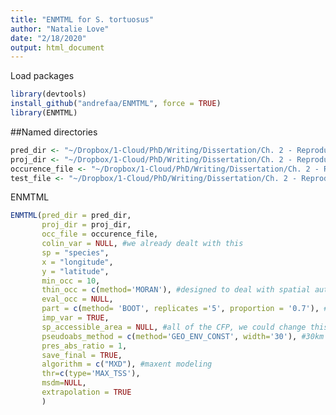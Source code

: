 ```yaml
---
title: "ENMTML for S. tortuosus"
author: "Natalie Love"
date: "2/18/2020"
output: html_document
---
```


Load packages
```r
library(devtools)  
install_github("andrefaa/ENMTML", force = TRUE)  
library(ENMTML)  

```

##Named directories
```r
pred_dir <- "~/Dropbox/1-Cloud/PhD/Writing/Dissertation/Ch. 2 - Reproductive Phenology/Data and Analysis/ENM/ENM Git/Strep ENM Github/predictors_folder"
proj_dir <- "~/Dropbox/1-Cloud/PhD/Writing/Dissertation/Ch. 2 - Reproductive Phenology/Data and Analysis/ENM/ENM Git/Strep ENM Github/projection_folder"
occurence_file <- "~/Dropbox/1-Cloud/PhD/Writing/Dissertation/Ch. 2 - Reproductive Phenology/Data and Analysis/ENM/ENM Git/Strep ENM Github/occurences_folder/tort_occ_cfp.txt"
test_file <- "~/Dropbox/1-Cloud/PhD/Writing/Dissertation/Ch. 2 - Reproductive Phenology/Data and Analysis/ENM/ENM Git/Strep ENM Github/occurences_folder/tort_test_cfp.txt"
```


ENMTML
```r
ENMTML(pred_dir = pred_dir,
       proj_dir = proj_dir,
       occ_file = occurence_file,
       colin_var = NULL, #we already dealt with this
       sp = "species",
       x = "longitude",
       y = "latitude",
       min_occ = 10,
       thin_occ = c(method='MORAN'), #designed to deal with spatial auto-corr
       eval_occ = NULL,
       part = c(method= 'BOOT', replicates ='5', proportion = '0.7'), #training is 70% of data
       imp_var = TRUE,
       sp_accessible_area = NULL, #all of the CFP, we could change this to buffer
       pseudoabs_method = c(method='GEO_ENV_CONST', width='30'), #30km buffer
       pres_abs_ratio = 1, 
       save_final = TRUE,
       algorithm = c("MXD"), #maxent modeling
       thr=c(type='MAX_TSS'),
       msdm=NULL,
       extrapolation = TRUE
       )

```
